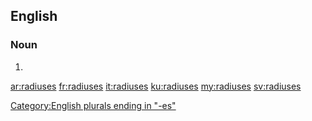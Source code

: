 ==English==

===Noun===
{{head|en|plural}}

# {{plural of|radius|lang=en|nocat=1}}

[[Category:English plurals ending in "-es"]]

[[ar:radiuses]]
[[fr:radiuses]]
[[it:radiuses]]
[[ku:radiuses]]
[[my:radiuses]]
[[sv:radiuses]]